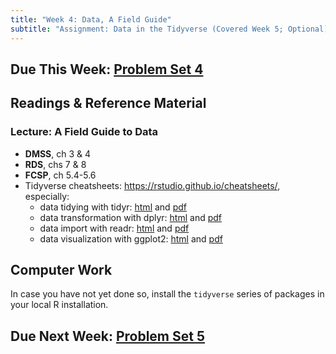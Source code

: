 ```yaml
---
title: "Week 4: Data, A Field Guide"
subtitle: "Assignment: Data in the Tidyverse (Covered Week 5; Optional)"
---
```


## Due This Week: [Problem Set 4](../problemsets/ps4.qmd)

## Readings & Reference Material
### Lecture: A Field Guide to Data

- **DMSS**, ch 3 & 4
- **RDS**, chs 7 & 8
- **FCSP**, ch 5.4-5.6
- Tidyverse cheatsheets: <https://rstudio.github.io/cheatsheets/>, especially:
    - data tidying with tidyr: [html](https://rstudio.github.io/cheatsheets/html/tidyr.html) and [pdf](https://rstudio.github.io/cheatsheets/tidyr.pdf)
    - data transformation with dplyr: [html](https://rstudio.github.io/cheatsheets/html/data-transformation.html) and [pdf](https://rstudio.github.io/cheatsheets/data-transformation.pdf)
    - data import with readr: [html](https://rstudio.github.io/cheatsheets/html/data-import.html) and [pdf](https://rstudio.github.io/cheatsheets/data-import.pdf)
    - data visualization with ggplot2: [html](https://rstudio.github.io/cheatsheets/html/data-visualization.html) and [pdf](https://rstudio.github.io/cheatsheets/data-visualization.pdf)

## Computer Work

In case you have not yet done so, install the `tidyverse` series of packages in your local R installation.

## Due Next Week: [Problem Set 5](../problemsets/ps5.qmd)